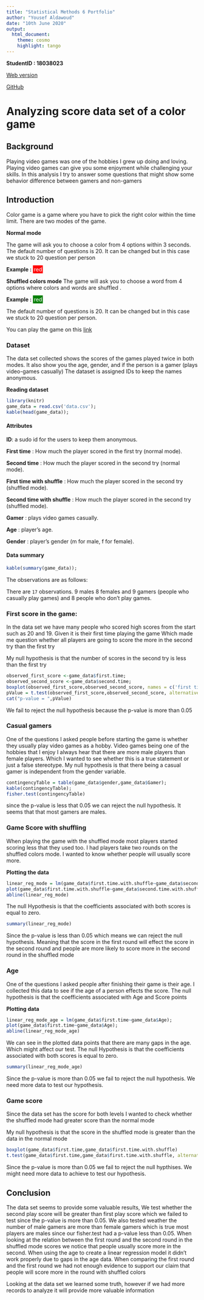 ```yaml
---
title: "Statistical Methods 6 Portfolio"
author: "Yousef Aldawoud"
date: "10th June 2020"
output:
  html_document:
    theme: cosmo
    highlight: tango
---
```



**StudentID : 18038023**

[Web version](https://yousef-aldawoud.github.com/statistics-portfolio)

[GitHub](https://github.com/yousef-aldawoud/statistics-portfolio)

# Analyzing score data set of a color game

## Background

Playing video games was one of the hobbies I grew up doing and loving. Playing video games can give you some enjoyment while challenging your skills. In this analysis I try to answer some questions that might show some behavior difference between gamers and non-gamers 

## Introduction

Color game is a game where you have to pick the right color within the time limit.
There are two modes of the game.

**Normal mode**

The game will ask you to choose a color from 4 options within 3 seconds. The default number of questions is 20. It can be changed but in this case we stuck to 20 question per person

**Example :** <span style='color:white;background:red;padding:2px;'>red</span>

**Shuffled colors mode**
The game will ask you to choose a word from 4 options where colors and words are shuffled .

**Example :** <span style='color:white;background:green;padding:2px;'>red</span>

The default number of questions is 20. It can be changed but in this case we stuck to 20 question per person.

You can play the game on this [link](https://yousef-aldawoud.github.io/color-game/)

### Dataset 

The data set collected shows the scores of the games played twice in both modes.
It also show you the age, gender, and if the person is a gamer (plays video-games casually)
The dataset is assigned IDs to keep the names anonymous.

**Reading dataset**

```r
library(knitr)
game_data = read.csv('data.csv');
kable(head(game_data));
```

#### Attributes

**ID**: a sudo id for the users to keep them anonymous.

**First time** : How much the player scored in the first try (normal mode).

**Second time** : How much the player scored in the second try (normal mode).

**First time with shuffle** : How much the player scored in the second try (shuffled mode).

**Second time with shuffle** : How much the player scored in the second try (shuffled mode).

**Gamer** : plays video games casually.

**Age** : player's age.

**Gender** : player's gender (m for male, f for female).





#### Data summary

```r
kable(summary(game_data));
```

The observations are as follows:

There are `17` observations. 
9 males 8 females and 9 gamers (people who casually play games) and 8 people who don't play games.


### First score in the game:

In the data set we have many people who scored high scores from the start such as 20 and 19. Given it is their first time playing the game
Which made me question whether all players are going to score the more in the second try than the first try

My null hypothesis is that the number of scores in the second try is less than the first try

```r
observed_first_score <-game_data$first.time;
observed_second_score <-game_data$second.time;
boxplot(observed_first_score,observed_second_score, names = c('first time','second time'));
pValue = t.test(observed_first_score,observed_second_score, alternative = "less")$p.value;
cat("p-value = ",pValue)
```

We fail to reject the null hypothesis because the p-value is more than 0.05


### Casual gamers 

One of the questions I asked people before starting the game is whether they usually play video games as a hobby. 
Video games being one of the hobbies that I enjoy I always hear that there are more male players than female players.
Which I wanted to see whether this is a true statement or just a false stereotype.
My null hypothesis is that there being a casual gamer is independent from the gender variable.

```r
contingencyTable = table(game_data$gender,game_data$Gamer);
kable(contingencyTable);
fisher.test(contingencyTable)
```

since the p-value is less that 0.05 we can reject the null hypothesis. It seems that that most gamers are males.


### Game Score with shuffling

When playing the game with the shuffled mode most players started scoring less that they used too.
I had players take two rounds on the shuffled colors mode. I wanted to know whether people will usually score more.

**Plotting the data** 

```r
linear_reg_mode = lm(game_data$first.time.with.shuffle~game_data$second.time.with.shuffle,game_data);
plot(game_data$first.time.with.shuffle~game_data$second.time.with.shuffle,game_data);
abline(linear_reg_mode)
```

The null Hypothesis is that the coefficients associated with both scores is equal to zero.

```r
summary(linear_reg_mode)
```

Since the p-value is less than 0.05 which means we can reject the null hypothesis. Meaning that the score in the first round will effect the score in the second round and people are more likely to score more in the second round in the shuffled mode

### Age

One of the questions I asked people after finishing their game is their age. I collected this data to see if the age of a person effects the score.
The null hypothesis is that the coefficients associated with Age and Score points

**Plotting data**


```r
linear_reg_mode_age = lm(game_data$first.time~game_data$Age);
plot(game_data$first.time~game_data$Age);
abline(linear_reg_mode_age)
```

We can see in the plotted data points that there are many gaps in the age. Which might affect our test.
The null Hypothesis is that the coefficients associated with both scores is equal to zero.

```r
summary(linear_reg_mode_age)
```

Since the p-value is more than 0.05 we fail to reject the null hypothesis. We need more data to test our hypothesis.


### Game score

Since the data set has the score for both levels I wanted to check whether the shuffled mode had greater score than the normal mode

My null hypothesis is that the score in the shuffled mode is greater than the data in the normal mode

```r
boxplot(game_data$first.time,game_data$first.time.with.shuffle)
t.test(game_data$first.time,game_data$first.time.with.shuffle, alternative = "greater")
```

Since the p-value is more than 0.05 we fail to reject the null hypthises. We might need more data to achieve to test our hypothesis.


## Conclusion

The data set seems to provide some valuable results, We test whether the second play score will be greater than first play score which we failed to test since the p-value is more than 0.05.
We also tested weather the number of male gamers are more than female gamers which is true most players are males since our fisher.test had a p-value less than 0.05.
When looking at the relation between the first round and the second round in the shuffled mode scores we notice that people usually score more in the second.
When using the age to create a linear regression model it didn't work properly due to gaps in the age data.
When comparing the first round and the first round we had not enough evidence to support our claim that people will score more in the round with shuffled colors

Looking at the data set we learned some truth, however if we had more records to analyze it will provide more valuable information